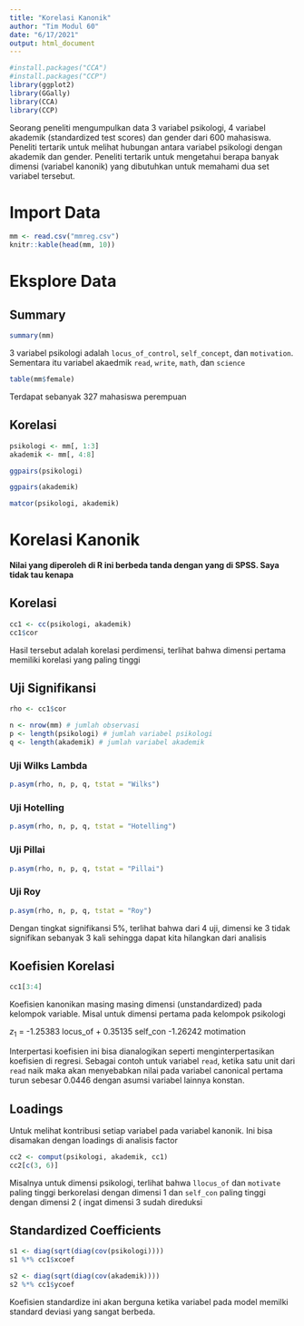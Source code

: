 ```yaml
---
title: "Korelasi Kanonik"
author: "Tim Modul 60"
date: "6/17/2021"
output: html_document
---
```


```r
#install.packages("CCA")
#install.packages("CCP")
library(ggplot2)
library(GGally)
library(CCA)
library(CCP)
```

Seorang peneliti mengumpulkan data 3 variabel psikologi, 4 variabel akademik (standardized test scores) dan gender dari 600 mahasiswa. Peneliti tertarik untuk melihat hubungan antara variabel psikologi dengan akademik dan gender. Peneliti tertarik untuk mengetahui berapa banyak dimensi (variabel kanonik) yang dibutuhkan untuk memahami dua set variabel tersebut.

# Import Data
```r
mm <- read.csv("mmreg.csv")
knitr::kable(head(mm, 10))
```

# Eksplore Data

## Summary

```r
summary(mm)
```

3 variabel psikologi adalah `locus_of_control`, `self_concept`, dan `motivation`. Sementara itu variabel akaedmik `read`, `write`, `math`, dan `science`

```r
table(mm$female)
```

Terdapat sebanyak 327 mahasiswa perempuan

## Korelasi
```r
psikologi <- mm[, 1:3]
akademik <- mm[, 4:8]

ggpairs(psikologi)
```


```r
ggpairs(akademik)
```

```r
matcor(psikologi, akademik)
```

# Korelasi Kanonik

**Nilai yang diperoleh di R ini berbeda tanda dengan yang di SPSS. Saya tidak tau kenapa**

## Korelasi
```r
cc1 <- cc(psikologi, akademik)
cc1$cor
```

Hasil tersebut adalah korelasi perdimensi, terlihat bahwa dimensi pertama memiliki korelasi yang paling tinggi

## Uji Signifikansi
```r
rho <- cc1$cor

n <- nrow(mm) # jumlah observasi
p <- length(psikologi) # jumlah variabel psikologi
q <- length(akademik) # jumlah variabel akademik
```

### Uji Wilks Lambda
```r
p.asym(rho, n, p, q, tstat = "Wilks")
```

### Uji Hotelling
```r
p.asym(rho, n, p, q, tstat = "Hotelling")
```

### Uji Pillai
```r
p.asym(rho, n, p, q, tstat = "Pillai")
```

### Uji Roy
```r
p.asym(rho, n, p, q, tstat = "Roy")
```

Dengan tingkat signifikansi 5%, terlihat bahwa dari 4 uji, dimensi ke 3 tidak signifikan sebanyak 3 kali sehingga dapat kita hilangkan dari analisis

## Koefisien Korelasi
```r
cc1[3:4]
```

Koefisien kanonikan masing masing dimensi (unstandardized) pada kelompok variable. Misal untuk dimensi pertama pada kelompok psikologi

$z_1$ = -1.25383 locus_of + 0.35135 self_con -1.26242 motimation

Interpertasi koefisien ini bisa dianalogikan seperti menginterpertasikan koefisien di regresi. Sebagai contoh untuk variabel `read`, ketika satu unit dari `read` naik maka akan menyebabkan nilai pada variabel canonical pertama turun sebesar 0.0446 dengan asumsi variabel lainnya konstan.

## Loadings

Untuk melihat kontribusi setiap variabel pada variabel kanonik. Ini bisa disamakan dengan loadings di analisis factor

```r
cc2 <- comput(psikologi, akademik, cc1)
cc2[c(3, 6)]
```

Misalnya untuk dimensi psikologi, terlihat bahwa `llocus_of` dan `motivate` paling tinggi berkorelasi dengan dimensi 1 dan `self_con` paling tinggi dengan dimensi 2 ( ingat dimensi 3 sudah direduksi

## Standardized Coefficients

```r
s1 <- diag(sqrt(diag(cov(psikologi))))
s1 %*% cc1$xcoef
```

```r
s2 <- diag(sqrt(diag(cov(akademik))))
s2 %*% cc1$ycoef
```

Koefisien standardize ini akan berguna ketika variabel pada model memilki standard deviasi yang sangat berbeda.
